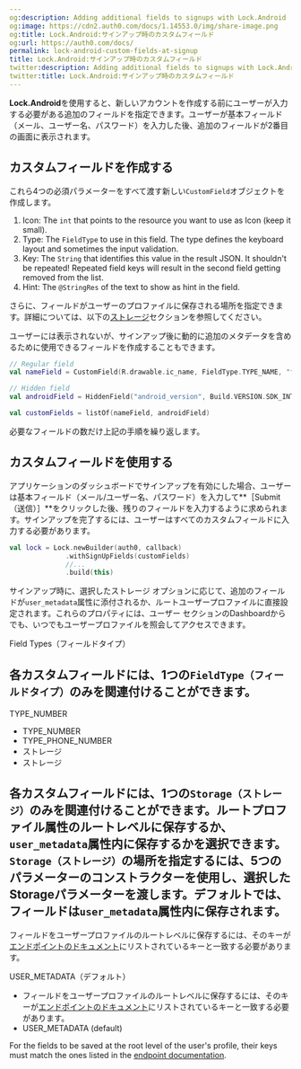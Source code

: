 ```yaml
---
og:description: Adding additional fields to signups with Lock.Android
og:image: https://cdn2.auth0.com/docs/1.14553.0/img/share-image.png
og:title: Lock.Android:サインアップ時のカスタムフィールド
og:url: https://auth0.com/docs/
permalink: lock-android-custom-fields-at-signup
title: Lock.Android:サインアップ時のカスタムフィールド
twitter:description: Adding additional fields to signups with Lock.Android
twitter:title: Lock.Android:サインアップ時のカスタムフィールド
---
```


**Lock.Android**を使用すると、新しいアカウントを作成する前にユーザーが入力する必要がある追加のフィールドを指定できます。ユーザーが基本フィールド（メール、ユーザー名、パスワード）を入力した後、追加のフィールドが2番目の画面に表示されます。

## カスタムフィールドを作成する

これら4つの必須パラメーターをすべて渡す新しい`CustomField`オブジェクトを作成します。

1. Icon: The `int` that points to the resource you want to use as Icon (keep it small).
2. Type: The `FieldType` to use in this field. The type defines the keyboard layout and sometimes the input validation.
3. Key: The `String` that identifies this value in the result JSON. It shouldn't be repeated! Repeated field keys will result in the second field getting removed from the list.
4. Hint: The `@StringRes` of the text to show as hint in the field.

さらに、フィールドがユーザーのプロファイルに保存される場所を指定できます。詳細については、以下の[ストレージ](#storage)セクションを参照してください。

ユーザーには表示されないが、サインアップ後に動的に追加のメタデータを含めるために使用できるフィールドを作成することもできます。

```kotlin lines
// Regular field
val nameField = CustomField(R.drawable.ic_name, FieldType.TYPE_NAME, "first_name", R.string.hint_first_name, CustomField.Storage.PROFILE_ROOT)

// Hidden field
val androidField = HiddenField("android_version", Build.VERSION.SDK_INT.toString(), Storage.USER_METADATA)

val customFields = listOf(nameField, androidField)
```






必要なフィールドの数だけ上記の手順を繰り返します。

## カスタムフィールドを使用する

アプリケーションのダッシュボードでサインアップを有効にした場合、ユーザーは基本フィールド（メール/ユーザー名、パスワード）を入力して**［Submit（送信）］**をクリックした後、残りのフィールドを入力するように求められます。サインアップを完了するには、ユーザーはすべてのカスタムフィールドに入力する必要があります。

```kotlin lines
val lock = Lock.newBuilder(auth0, callback)
              .withSignUpFields(customFields)
              //...
              .build(this)
```






サインアップ時に、選択したストレージ オプションに応じて、追加のフィールドが`user_metadata`属性に添付されるか、ルートユーザープロファイルに直接設定されます。これらのプロパティには、ユーザー セクションのDashboardからでも、いつでもユーザープロファイルを照会してアクセスできます。

Field Types（フィールドタイプ）

## 各カスタムフィールドには、1つの`FieldType（フィールドタイプ）`のみを関連付けることができます。

TYPE_NUMBER

* TYPE_NUMBER
* TYPE_PHONE_NUMBER
* ストレージ
* ストレージ

## 各カスタムフィールドには、1つの`Storage（ストレージ）`のみを関連付けることができます。ルートプロファイル属性のルートレベルに保存するか、`user_metadata`属性内に保存するかを選択できます。`Storage（ストレージ）`の場所を指定するには、5つのパラメーターのコンストラクターを使用し、選択したStorageパラメーターを渡します。デフォルトでは、フィールドは`user_metadata`属性内に保存されます。

フィールドをユーザープロファイルのルートレベルに保存するには、そのキーが[エンドポイントのドキュメント](/api/authentication#signup)にリストされているキーと一致する必要があります。

USER_METADATA（デフォルト）

* フィールドをユーザープロファイルのルートレベルに保存するには、そのキーが[エンドポイントのドキュメント](/api/authentication#signup)にリストされているキーと一致する必要があります。
* USER_METADATA (default)

For the fields to be saved at the root level of the user's profile, their keys must match the ones listed in the [endpoint documentation](https://auth0.com/docs/api/authentication#signup).